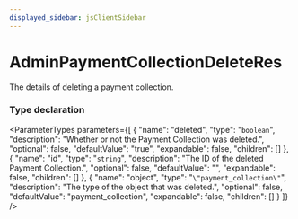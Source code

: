 ```yaml
---
displayed_sidebar: jsClientSidebar
---
```



# AdminPaymentCollectionDeleteRes

The details of deleting a payment collection.

### Type declaration

<ParameterTypes parameters={[
  {
    "name": "deleted",
    "type": "`boolean`",
    "description": "Whether or not the Payment Collection was deleted.",
    "optional": false,
    "defaultValue": "true",
    "expandable": false,
    "children": []
  },
  {
    "name": "id",
    "type": "`string`",
    "description": "The ID of the deleted Payment Collection.",
    "optional": false,
    "defaultValue": "",
    "expandable": false,
    "children": []
  },
  {
    "name": "object",
    "type": "`\"payment_collection\"`",
    "description": "The type of the object that was deleted.",
    "optional": false,
    "defaultValue": "payment_collection",
    "expandable": false,
    "children": []
  }
]} />

